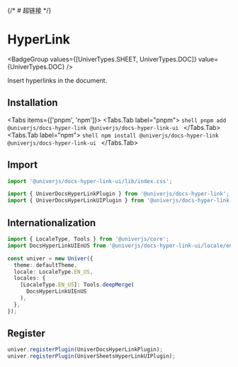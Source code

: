 
{/* # 超链接 */}
# HyperLink

<BadgeGroup values={[UniverTypes.SHEET, UniverTypes.DOC]} value={UniverTypes.DOC} />

Insert hyperlinks in the document.

## Installation

<Tabs items={['pnpm', 'npm']}>
  <Tabs.Tab label="pnpm">
    ```shell
    pnpm add @univerjs/docs-hyper-link @univerjs/docs-hyper-link-ui
    ```
  </Tabs.Tab>
  <Tabs.Tab label="npm">
    ```shell
    npm install @univerjs/docs-hyper-link @univerjs/docs-hyper-link-ui
    ```
  </Tabs.Tab>
</Tabs>

## Import

```typescript
import '@univerjs/docs-hyper-link-ui/lib/index.css';

import { UniverDocsHyperLinkPlugin } from '@univerjs/docs-hyper-link';
import { UniverDocsHyperLinkUIPlugin } from '@univerjs/docs-hyper-link-ui';
```

## Internationalization

```typescript
import { LocaleType, Tools } from '@univerjs/core';
import DocsHyperLinkUIEnUS from '@univerjs/docs-hyper-link-ui/locale/en-US';

const univer = new Univer({
  theme: defaultTheme,
  locale: LocaleType.EN_US,
  locales: {
    [LocaleType.EN_US]: Tools.deepMerge(
      DocsHyperLinkUIEnUS
    ),
  },
});
```

## Register

```typescript
univer.registerPlugin(UniverDocsHyperLinkPlugin);
univer.registerPlugin(UniverSheetsHyperLinkUIPlugin);
```

